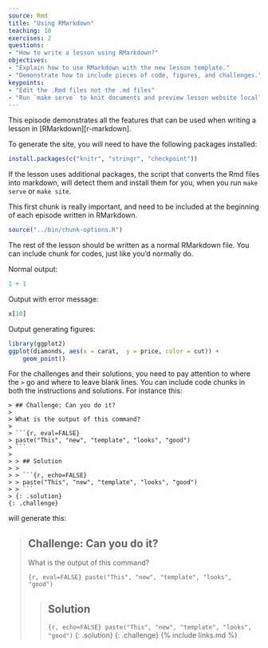 ```yaml
---
source: Rmd
title: "Using RMarkdown"
teaching: 10
exercises: 2
questions:
- "How to write a lesson using RMarkdown?"
objectives:
- "Explain how to use RMarkdown with the new lesson template."
- "Demonstrate how to include pieces of code, figures, and challenges."
keypoints:
- "Edit the .Rmd files not the .md files"
- "Run `make serve` to knit documents and preview lesson website locally"
---
```


This episode demonstrates all the features that can be used when writing a
lesson in [RMarkdown][r-markdown].

To generate the site, you will need to have the following packages installed:

```r
install.packages(c("knitr", "stringr", "checkpoint"))
```

If the lesson uses additional packages, the script that converts the Rmd files
into markdown, will detect them and install them for you, when you run `make
serve` or `make site`.

This first chunk is really important, and need to be included at the beginning of
each episode written in RMarkdown.

```r
source("../bin/chunk-options.R")
```

The rest of the lesson should be written as a normal RMarkdown file. You can
include chunk for codes, just like you'd normally do.

Normal output:

```r
1 + 1
```

Output with error message:

```r
x[10]
```

Output generating figures:

```r
library(ggplot2)
ggplot(diamonds, aes(x = carat,  y = price, color = cut)) +
    geom_point()
```

For the challenges and their solutions, you need to pay attention to where the
`>` go and where to leave blank lines. You can include code chunks in both the
instructions and solutions. For instance this:

```
> ## Challenge: Can you do it?
>
> What is the output of this command?
>
> ```{r, eval=FALSE}
> paste("This", "new", "template", "looks", "good")
> ```
>
> > ## Solution
> >
> > ```{r, echo=FALSE}
> > paste("This", "new", "template", "looks", "good")
> > ```
> {: .solution}
{: .challenge}
```

will generate this:

> ## Challenge: Can you do it?
>
> What is the output of this command?
>
> ```{r, eval=FALSE}
> paste("This", "new", "template", "looks", "good")
> ```
>
> > ## Solution
> >
> > ```{r, echo=FALSE}
> > paste("This", "new", "template", "looks", "good")
> > ```
> {: .solution}
{: .challenge}
{% include links.md %}